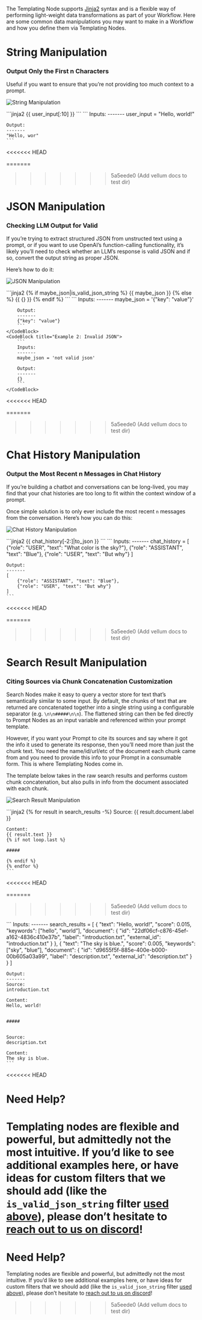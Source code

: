 The Templating Node supports [Jinja2](https://jinja.palletsprojects.com/en/3.1.x/templates/) syntax and is a flexible way of performing light-weight data transformations as part of your Workflow. Here are some common data manipulations you may want to make in a Workflow and how you define them via Templating Nodes.

# String Manipulation

### Output Only the First n Characters

Useful if you want to ensure that you’re not providing too much context to a prompt.

![String Manipulation](https://storage.googleapis.com/vellum-public/help-docs/template_string_manipulation.png)

<CodeBlock title="Template">
    ```jinja2
    {{ user_input[:10] }}
    ```
</CodeBlock>

<CodeBlock title="Example">
    ```
    Inputs:
    -------
    user_input = "Hello, world!"

    Output:
    -------
    "Hello, wor"
    ```
<<<<<<< HEAD

</CodeBlock>

=======
</CodeBlock>


>>>>>>> 5a5eede0 (Add vellum docs to test dir)
# JSON Manipulation

### Checking LLM Output for Valid

If you’re trying to extract structured JSON from unstructed text using a prompt, or if you want to use OpenAI’s function-calling functionality, it’s likely you’ll need to check whether an LLM’s response is valid JSON and if so, convert the output string as proper JSON.

Here’s how to do it:

![JSON Manipulation](https://storage.googleapis.com/vellum-public/help-docs/template_json_manipulation.png)

<CodeBlock title="Template">
    ```jinja2
    {% if maybe_json|is_valid_json_string %}
        {{ maybe_json }}
    {% else %}
        {{ {} }}
    {% endif %}
    ```
</CodeBlock>

<CodeBlocks>
    <CodeBlock title="Example 1: Valid JSON">
        ```
        Inputs:
        -------
        maybe_json = '{"key": "value"}'

        Output:
        -------
        {"key": "value"}
        ```
    </CodeBlock>
    <CodeBlock title="Example 2: Invalid JSON">
        ```
        Inputs:
        -------
        maybe_json = 'not valid json'

        Output:
        -------
        {}
        ```
    </CodeBlock>
<<<<<<< HEAD

</CodeBlocks>

=======
</CodeBlocks>


>>>>>>> 5a5eede0 (Add vellum docs to test dir)
# Chat History Manipulation

### Output the Most Recent n Messages in Chat History

If you’re building a chatbot and conversations can be long-lived, you may find that your chat histories are too long to fit within the context window of a prompt.

Once simple solution is to only ever include the most recent `n` messages from the conversation. Here’s how you can do this:

![Chat History Manipulation](https://storage.googleapis.com/vellum-public/help-docs/template_chat_history_manipulation.png)

<CodeBlock title="Template">
    ```jinja2
    {{ chat_history[-2:]|to_json }}
    ```
</CodeBlock>

<CodeBlock title="Example">
    ```
    Inputs:
    -------
    chat_history = [
        {"role": "USER", "text": "What color is the sky?"},
        {"role": "ASSISTANT", "text": "Blue"},
        {"role": "USER", "text": "But why"}
    ]

    Output:
    -------
    [
        {"role": "ASSISTANT", "text": "Blue"},
        {"role": "USER", "text": "But why"}
    ]
    ```
<<<<<<< HEAD

</CodeBlock>

=======
</CodeBlock>


>>>>>>> 5a5eede0 (Add vellum docs to test dir)
# Search Result Manipulation

### Citing Sources via Chunk Concatenation Customization

Search Nodes make it easy to query a vector store for text that’s semantically similar to some input. By default, the chunks of text that are returned are concatenated together into a single string using a configurable separator (e.g. `\n\n#####\n\n`). The flattened string can then be fed directly to Prompt Nodes as an input variable and referenced within your prompt template.

However, if you want your Prompt to cite its sources and say where it got the info it used to generate its response, then you’ll need more than just the chunk text. You need the name/id/url/etc of the document each chunk came from and you need to provide this info to your Prompt in a consumable form. This is where Templating Nodes come in.

The template below takes in the raw search results and performs custom chunk concatenation, but also pulls in info from the document associated with each chunk.

![Search Result Manipulation](https://storage.googleapis.com/vellum-public/help-docs/template_search_results_manipulation.png)

<CodeBlock title="Template">
    ```jinja2
    {% for result in search_results -%}
    Source:
    {{ result.document.label }}

    Content:
    {{ result.text }}
    {% if not loop.last %}

    #####

    {% endif %}
    {% endfor %}
    ```
<<<<<<< HEAD

=======
>>>>>>> 5a5eede0 (Add vellum docs to test dir)
</CodeBlock>

<CodeBlock title="Example">
    ```
    Inputs:
    -------
    search_results = [
        {
            "text": "Hello, world!",
            "score": 0.015,
            "keywords": ["hello", "world”],
            "document": {
                "id": "22df06cf-c876-45ef-a162-4836c410e37b",
                "label": "introduction.txt",
                "external_id": "introduction.txt"
            }
        },
        {
            "text": "The sky is blue.",
            "score": 0.005,
            "keywords": ["sky", "blue”],
            "document": {
                "id": "d9655f5f-885e-400e-b000-00b605a03a99",
                "label": "description.txt",
                "external_id": "description.txt"
            }
        }
    ]

    Output:
    -------
    Source:
    introduction.txt

    Content:
    Hello, world!


    #####


    Source:
    description.txt

    Content:
    The sky is blue.
    ```
<<<<<<< HEAD

</CodeBlock>

# Need Help?

Templating nodes are flexible and powerful, but admittedly not the most intuitive. If you’d like to see additional examples here, or have ideas for custom filters that we should add (like the `is_valid_json_string` filter [used above](/help-center/workflows/common-data-transforms#checking-llm-output-for-valid)), please don’t hesitate to [reach out to us on discord](https://discord.gg/6NqSBUxF78)!
=======
</CodeBlock>


# Need Help?

Templating nodes are flexible and powerful, but admittedly not the most intuitive. If you’d like to see additional examples here, or have ideas for custom filters that we should add (like the `is_valid_json_string` filter [used above](/help-center/workflows/common-data-transforms#checking-llm-output-for-valid)), please don’t hesitate to [reach out to us on discord](https://discord.gg/6NqSBUxF78)!
>>>>>>> 5a5eede0 (Add vellum docs to test dir)
